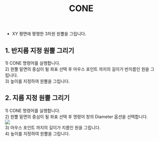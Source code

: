 ﻿---
title: CONE
---


[image1]: ../../../../../assets/images/commands/cone/image1.png


* XY 평면에 평행한 3차원 원뿔을 그립니다.

## **1\. 반지름 지정 원뿔 그리기**

1\) CONE 명령어를 실행합니다.  
2\) 원뿔 밑면의 중심이 될 좌표 선택 후 마우스 포인트 까지의 길이가 반지름인 원을 그립니다.  
3\) 높이를 지정하여 원뿔을 그립니다.

## **2\. 지름 지정 원뿔 그리기**

1\) CONE 명령어를 실행합니다.  
2\) 원뿔 밑면의 중심이 될 좌표 선택 후 명령어 창의 Diameter 옵션을 선택합니다.  
![][image1]  
3\) 마우스 포인트 까지의 길이가 지름인 원을 그립니다.  
4\) 높이를 지정하여 원뿔을 그립니다.

